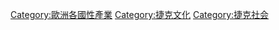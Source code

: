 [[Category:歐洲各國性產業|Category:歐洲各國性產業]]
[[Category:捷克文化|Category:捷克文化]]
[[Category:捷克社会|Category:捷克社会]]
